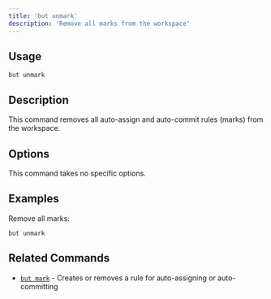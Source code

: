 ```yaml
---
title: 'but unmark'
description: 'Remove all marks from the workspace'
---
```


## Usage

```
but unmark
```

## Description

This command removes all auto-assign and auto-commit rules (marks) from the workspace.

## Options

This command takes no specific options.

## Examples

Remove all marks:

```
but unmark
```

## Related Commands

- [`but mark`](but-mark) - Creates or removes a rule for auto-assigning or auto-committing

